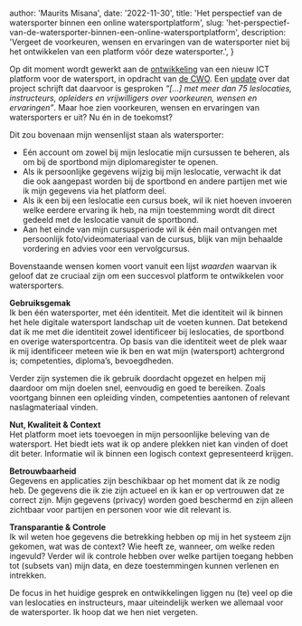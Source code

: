 
  author: 'Maurits Misana',
  date: '2022-11-30',
  title:
    'Het perspectief van de watersporter binnen een online watersportplatform',
  slug: 'het-perspectief-van-de-watersporter-binnen-een-online-watersportplatform',
  description:
    'Vergeet de voorkeuren, wensen en ervaringen van de watersporter niet bij het ontwikkelen van een platform vóór deze watersporter.',
}


<Summary
  highlights={[
    {
      id: 'needs-watersporters',
      content:
        'Vergeet de voorkeuren, wensen en ervaringen van de watersporter niet bij het ontwikkelen van een platform vóór deze watersporter.',
    },
  ]}
/>

Op dit moment wordt gewerkt aan de [ontwikkeling](https://cwo.nl/nieuws/update-cwo-3-0-ict) van een nieuw ICT platform voor de watersport, in opdracht van [de CWO](https://cwo.nl/over-cwo/over-de-cwo). Een [update](https://cwo.nl/nieuws/update-cwo-3-0-opleidingen-organisatie-en-ict) over dat project schrijft dat daarvoor is gesproken _“[…] met meer dan 75 leslocaties, instructeurs, opleiders en vrijwilligers over voorkeuren, wensen en ervaringen”_. Maar hoe zien voorkeuren, wensen en ervaringen van watersporters er uit? Nu én in de toekomst?

Dit zou bovenaan mijn wensenlijst staan als watersporter:

- Eén account om zowel bij mijn leslocatie mijn cursussen te beheren, als om bij de sportbond mijn diplomaregister te openen.
- Als ik persoonlijke gegevens wijzig bij mijn leslocatie, verwacht ik dat die ook aangepast worden bij de sportbond en andere partijen met wie ik mijn gegevens via het platform deel.
- Als ik een bij een leslocatie een cursus boek, wil ik niet hoeven invoeren welke eerdere ervaring ik heb, na mijn toestemming wordt dit direct gedeeld met de leslocatie vanuit de sportbond.
- Aan het einde van mijn cursusperiode wil ik één mail ontvangen met persoonlijk foto/videomateriaal van de cursus, blijk van mijn behaalde vordering en advies voor een vervolgcursus.

Bovenstaande wensen komen voort vanuit een lijst _waarden_ waarvan ik geloof dat ze cruciaal zijn om een succesvol platform te ontwikkelen voor watersporters.

**Gebruiksgemak**  
Ik ben één watersporter, met één identiteit. Met die identiteit wil ik binnen het hele digitale watersport landschap uit de voeten kunnen. Dat betekend dat ik me met die identiteit zowel identificeer bij leslocaties, de sportbond en overige watersportcentra. Op basis van die identiteit weet de plek waar ik mij identificeer meteen wie ik ben en wat mijn (watersport) achtergrond is; competenties, diploma’s, bevoegdheden.

Verder zijn systemen die ik gebruik doordacht opgezet en helpen mij daardoor om mijn doelen snel, eenvoudig en goed te bereiken. Zoals voortgang binnen een opleiding vinden, competenties aantonen of relevant naslagmateriaal vinden.

**Nut, Kwaliteit & Context**  
Het platform moet iets toevoegen in mijn persoonlijke beleving van de watersport. Het biedt iets wat ik op andere plekken niet kan vinden of doet dit beter. Informatie wil ik binnen een logisch context gepresenteerd krijgen.

**Betrouwbaarheid**  
Gegevens en applicaties zijn beschikbaar op het moment dat ik ze nodig heb. De gegevens die ik zie zijn actueel en ik kan er op vertrouwen dat ze correct zijn. Mijn gegevens (privacy) worden goed beschermd en zijn alleen zichtbaar voor partijen en personen voor wie dit relevant is.

**Transparantie & Controle**  
Ik wil weten hoe gegevens die betrekking hebben op mij in het systeem zijn gekomen, wat was de context? Wie heeft ze, wanneer, om welke reden ingevuld? Verder wil ik controle hebben over welke partijen toegang hebben tot (subsets van) mijn data, en deze toestemmingen kunnen verlenen en intrekken.

De focus in het huidige gesprek en ontwikkelingen liggen nu (te) veel op die van leslocaties en instructeurs, maar uiteindelijk werken we allemaal voor de watersporter. Ik hoop dat we hen niet vergeten.
